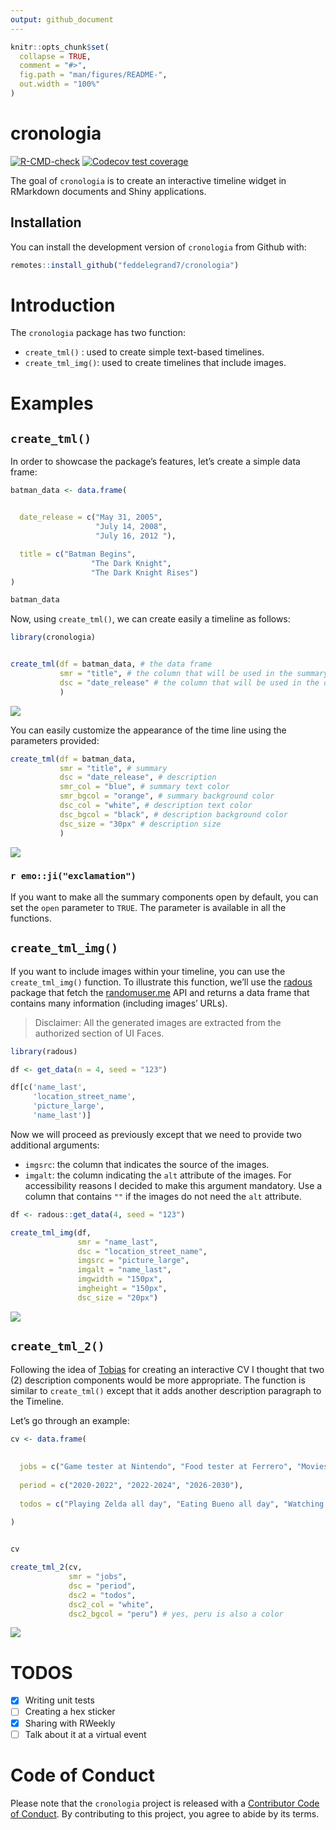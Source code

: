 ```yaml
---
output: github_document
---
```


<!-- README.md is generated from README.Rmd. Please edit that file -->

```r
knitr::opts_chunk$set(
  collapse = TRUE,
  comment = "#>",
  fig.path = "man/figures/README-",
  out.width = "100%"
)
```

# cronologia

<!-- badges: start -->
[![R-CMD-check](https://github.com/feddelegrand7/cronologia/workflows/R-CMD-check/badge.svg)](https://github.com/feddelegrand7/cronologia/actions)
[![Codecov test coverage](https://codecov.io/gh/feddelegrand7/cronologia/branch/master/graph/badge.svg)](https://codecov.io/gh/feddelegrand7/cronologia?branch=master)
<!-- badges: end -->

The goal of `cronologia` is to create an interactive timeline widget in RMarkdown documents and Shiny applications. 

## Installation

You can install the development version of `cronologia` from Github with:

```r

remotes::install_github("feddelegrand7/cronologia")

```

# Introduction

The `cronologia` package has two function: 

- `create_tml()` : used to create simple text-based timelines. 
- `create_tml_img()`: used to create timelines that include images.


# Examples 

## `create_tml()`

In order to showcase the package's features, let's create a simple data frame: 

```r

batman_data <- data.frame(


  date_release = c("May 31, 2005",
                   "July 14, 2008",
                   "July 16, 2012 "),

  title = c("Batman Begins",
                  "The Dark Knight",
                  "The Dark Knight Rises")
)

batman_data
```



Now, using `create_tml()`, we can create easily a timeline as follows: 


```r
library(cronologia)


create_tml(df = batman_data, # the data frame
           smr = "title", # the column that will be used in the summary 
           dsc = "date_release" # the column that will be used in the description
           )

```

![](man/figures/example1.gif)


You can easily customize the appearance of the time line using the parameters provided: 



```r

create_tml(df = batman_data,
           smr = "title", # summary
           dsc = "date_release", # description
           smr_col = "blue", # summary text color
           smr_bgcol = "orange", # summary background color
           dsc_col = "white", # description text color
           dsc_bgcol = "black", # description background color
           dsc_size = "30px" # description size
           )

```

![](man/figures/example2.gif)


### `r emo::ji("exclamation")`

If you want to make all the summary components open by default, you can set the `open` parameter to `TRUE`. The parameter is available in all the functions.  


## `create_tml_img()`

If you want to include images within your timeline, you can use the `create_tml_img()` function. To illustrate this function, we'll use the [radous](https://github.com/feddelegrand7/radous) package that fetch the [randomuser.me](https://randomuser.me/) API and returns a data frame that contains many information (including images' URLs).

> Disclaimer: All the generated images are extracted from the authorized section of UI Faces. 


```r
library(radous)

df <- get_data(n = 4, seed = "123")

df[c('name_last', 
     'location_street_name',
     'picture_large',
     'name_last')]

```


Now we will proceed as previously except that we need to provide two additional arguments: 

- `imgsrc`: the column that indicates the source of the images. 
- `imgalt`: the column indicating the `alt` attribute of the images. For accessibility reasons I decided to make this argument mandatory. Use a column that contains `""` if the images do not need the `alt` attribute. 

```r
df <- radous::get_data(4, seed = "123")

create_tml_img(df, 
               smr = "name_last", 
               dsc = "location_street_name", 
               imgsrc = "picture_large", 
               imgalt = "name_last", 
               imgwidth = "150px", 
               imgheight = "150px", 
               dsc_size = "20px")

```


![](man/figures/example3.gif)


## `create_tml_2()`

Following the idea of [Tobias](https://twitter.com/toeb18/status/1355104693299634181?s=20) for creating an interactive CV I thought that two (2) description components would be more appropriate. The function is similar to `create_tml()` except that it adds another description paragraph to the Timeline. 

Let's go through an example: 


```r
cv <- data.frame(
  
  
  jobs = c("Game tester at Nintendo", "Food tester at Ferrero", "Movies tester at Netflix"), 
  
  period = c("2020-2022", "2022-2024", "2026-2030"),
  
  todos = c("Playing Zelda all day", "Eating Bueno all day", "Watching the Office all day")
  
)


cv
```

```r

create_tml_2(cv, 
             smr = "jobs", 
             dsc = "period", 
             dsc2 = "todos", 
             dsc2_col = "white",
             dsc2_bgcol = "peru") # yes, peru is also a color

```

![](man/figures/example4.gif)


# TODOS 

- [x] Writing unit tests 
- [ ] Creating a hex sticker 
- [x] Sharing with RWeekly
- [ ] Talk about it at a virtual event




# Code of Conduct

Please note that the `cronologia` project is released with a [Contributor Code of Conduct](https://contributor-covenant.org/version/2/0/CODE_OF_CONDUCT.html). By contributing to this project, you agree to abide by its terms.
